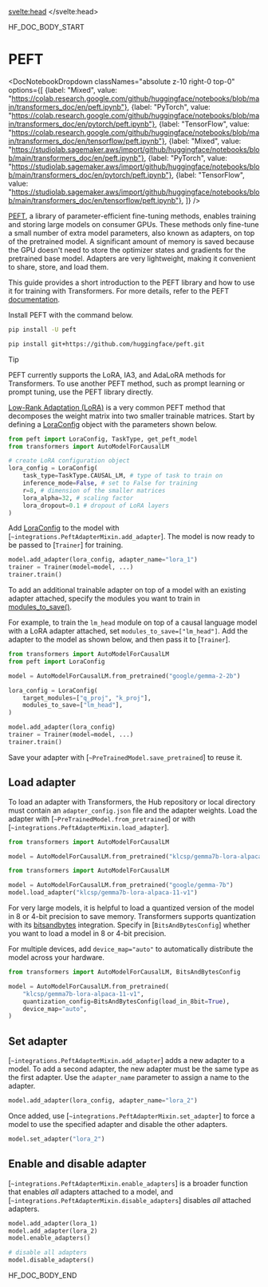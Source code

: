<script lang="ts">
let fw: "pt" | "tf" = "pt";
onMount(() => {
    const urlParams = new URLSearchParams(window.location.search);
    fw = urlParams.get("fw") || "pt";
});
</script>
<svelte:head>
  <meta name="hf:doc:metadata" content={metadata} >
</svelte:head>

<!--HF DOCBUILD BODY START-->

HF_DOC_BODY_START

<!--Copyright 2024 The HuggingFace Team. All rights reserved.
Licensed under the Apache License, Version 2.0 (the "License"); you may not use this file except in compliance with
the License. You may obtain a copy of the License at
http://www.apache.org/licenses/LICENSE-2.0
Unless required by applicable law or agreed to in writing, software distributed under the License is distributed on
an "AS IS" BASIS, WITHOUT WARRANTIES OR CONDITIONS OF ANY KIND, either express or implied. See the License for the
specific language governing permissions and limitations under the License.
⚠️ Note that this file is in Markdown but contain specific syntax for our doc-builder (similar to MDX) that may not be
rendered properly in your Markdown viewer.
-->

# PEFT

<DocNotebookDropdown
  classNames="absolute z-10 right-0 top-0"
  options={[
    {label: "Mixed", value: "https://colab.research.google.com/github/huggingface/notebooks/blob/main/transformers_doc/en/peft.ipynb"},
    {label: "PyTorch", value: "https://colab.research.google.com/github/huggingface/notebooks/blob/main/transformers_doc/en/pytorch/peft.ipynb"},
    {label: "TensorFlow", value: "https://colab.research.google.com/github/huggingface/notebooks/blob/main/transformers_doc/en/tensorflow/peft.ipynb"},
    {label: "Mixed", value: "https://studiolab.sagemaker.aws/import/github/huggingface/notebooks/blob/main/transformers_doc/en/peft.ipynb"},
    {label: "PyTorch", value: "https://studiolab.sagemaker.aws/import/github/huggingface/notebooks/blob/main/transformers_doc/en/pytorch/peft.ipynb"},
    {label: "TensorFlow", value: "https://studiolab.sagemaker.aws/import/github/huggingface/notebooks/blob/main/transformers_doc/en/tensorflow/peft.ipynb"},
]} />

[PEFT](https://huggingface.co/docs/peft/index), a library of parameter-efficient fine-tuning methods, enables training and storing large models on consumer GPUs. These methods only fine-tune a small number of extra model parameters, also known as adapters, on top of the pretrained model. A significant amount of memory is saved because the GPU doesn't need to store the optimizer states and gradients for the pretrained base model. Adapters are very lightweight, making it convenient to share, store, and load them.

This guide provides a short introduction to the PEFT library and how to use it for training with Transformers. For more details, refer to the PEFT [documentation](https://huggingface.co/docs/peft/index).

Install PEFT with the command below.

<hfoptions id="install">
<hfoption id="pip">

```bash
pip install -U peft
```

</hfoption>
<hfoption id="source">

```bash
pip install git+https://github.com/huggingface/peft.git
```

</hfoption>
</hfoptions>

> [!TIP]
> PEFT currently supports the LoRA, IA3, and AdaLoRA methods for Transformers. To use another PEFT method, such as prompt learning or prompt tuning, use the PEFT library directly.

[Low-Rank Adaptation (LoRA)](https://huggingface.co/docs/peft/conceptual_guides/adapter#low-rank-adaptation-lora) is a very common PEFT method that decomposes the weight matrix into two smaller trainable matrices. Start by defining a [LoraConfig](https://huggingface.co/docs/peft/package_reference/lora#peft.LoraConfig) object with the parameters shown below.

```py
from peft import LoraConfig, TaskType, get_peft_model
from transformers import AutoModelForCausalLM

# create LoRA configuration object
lora_config = LoraConfig(
    task_type=TaskType.CAUSAL_LM, # type of task to train on
    inference_mode=False, # set to False for training
    r=8, # dimension of the smaller matrices
    lora_alpha=32, # scaling factor
    lora_dropout=0.1 # dropout of LoRA layers
)
```

Add [LoraConfig](https://huggingface.co/docs/peft/package_reference/lora#peft.LoraConfig) to the model with [`~integrations.PeftAdapterMixin.add_adapter`]. The model is now ready to be passed to [`Trainer`] for training.

```py
model.add_adapter(lora_config, adapter_name="lora_1")
trainer = Trainer(model=model, ...)
trainer.train()
```

To add an additional trainable adapter on top of a model with an existing adapter attached, specify the modules you want to train in [modules_to_save()](https://huggingface.co/docs/peft/package_reference/lora#peft.LoraConfig.modules_to_save).

For example, to train the `lm_head` module on top of a causal language model with a LoRA adapter attached, set `modules_to_save=["lm_head"]`. Add the adapter to the model as shown below, and then pass it to [`Trainer`].

```py
from transformers import AutoModelForCausalLM
from peft import LoraConfig

model = AutoModelForCausalLM.from_pretrained("google/gemma-2-2b")

lora_config = LoraConfig(
    target_modules=["q_proj", "k_proj"],
    modules_to_save=["lm_head"],
)

model.add_adapter(lora_config)
trainer = Trainer(model=model, ...)
trainer.train()
```

Save your adapter with [`~PreTrainedModel.save_pretrained`] to reuse it.

## Load adapter

To load an adapter with Transformers, the Hub repository or local directory must contain an `adapter_config.json` file and the adapter weights. Load the adapter with [`~PreTrainedModel.from_pretrained`] or with [`~integrations.PeftAdapterMixin.load_adapter`].

<hfoptions id="load">
<hfoption id="from_pretrained">

```py
from transformers import AutoModelForCausalLM

model = AutoModelForCausalLM.from_pretrained("klcsp/gemma7b-lora-alpaca-11-v1")
```

</hfoption>
<hfoption id="load_adapter">

```py
from transformers import AutoModelForCausalLM

model = AutoModelForCausalLM.from_pretrained("google/gemma-7b")
model.load_adapter("klcsp/gemma7b-lora-alpaca-11-v1")
```

</hfoption>
</hfoptions>

For very large models, it is helpful to load a quantized version of the model in 8 or 4-bit precision to save memory. Transformers supports quantization with its [bitsandbytes](https://huggingface.co/docs/bitsandbytes/index) integration. Specify in [`BitsAndBytesConfig`] whether you want to load a model in 8 or 4-bit precision.

For multiple devices, add `device_map="auto"` to automatically distribute the model across your hardware.

```py
from transformers import AutoModelForCausalLM, BitsAndBytesConfig

model = AutoModelForCausalLM.from_pretrained(
    "klcsp/gemma7b-lora-alpaca-11-v1",
    quantization_config=BitsAndBytesConfig(load_in_8bit=True),
    device_map="auto",
)
```

## Set adapter

[`~integrations.PeftAdapterMixin.add_adapter`] adds a new adapter to a model. To add a second adapter, the new adapter must be the same type as the first adapter. Use the `adapter_name` parameter to assign a name to the adapter.

```py
model.add_adapter(lora_config, adapter_name="lora_2")
```

Once added, use [`~integrations.PeftAdapterMixin.set_adapter`] to force a model to use the specified adapter and disable the other adapters.

```py
model.set_adapter("lora_2")
```

## Enable and disable adapter

[`~integrations.PeftAdapterMixin.enable_adapters`] is a broader function that enables *all* adapters attached to a model, and [`~integrations.PeftAdapterMixin.disable_adapters`] disables *all* attached adapters.

```py
model.add_adapter(lora_1)
model.add_adapter(lora_2)
model.enable_adapters()

# disable all adapters
model.disable_adapters()
```


<!--HF DOCBUILD BODY END-->

HF_DOC_BODY_END


